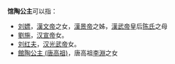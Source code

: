 '''馆陶公主'''可以指：
*[[刘嫖|刘嫖]]，[[漢文帝|漢文帝]]之女，[[漢景帝|漢景帝]]之姊，[[漢武帝|漢武帝]]皇后[[孝武陈皇后|陈氏]]之母
*[[劉施|劉施]]，[[汉宣帝|汉宣帝]]女。
*[[刘红夫|刘红夫]]，[[汉光武帝|汉光武帝]]女。
*[[館陶公主_(唐高祖)|館陶公主 (唐高祖)]]，唐高祖[[李淵|李淵]]之女

{{Disambig|Cat=公主封号消歧义}}